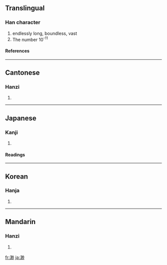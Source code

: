 ==Translingual==
===Han character===
{{Han char|rn=85|rad=水|as=09|sn=12|four=3912<sub>0</sub>|canj=水月山竹 (EBUH)}}
# endlessly long, boundless, vast
# The number 10<sup>-11</sup>

====References====
{{Han ref|kx=0635.170|dkj=17794|dj=1043.020|hdz=31673.120|uh=6E3A|ud=28218|bh=B4F9|bd=46329}}

----

==Cantonese==
===Hanzi===
{{yue-hanzi|jyut=|y=miu5}}
# {{defn|Cantonese}}

----
==Japanese==
===Kanji===
{{ja-kanji|grade=|rs=水09}}
# {{defn|Japanese}} 
====Readings====
{{ja-readings|on=[[びょう]] (byō)|kun=[[ひろい]] (hiroi), [[はるか]] (haruka)}}

----
==Korean==
===Hanja===
{{ko-hanja|hangeul=묘|eumhun=|rv=myo|mr=myo|y=myo}}
# {{defn|Korean}}

----
==Mandarin==
===Hanzi===
{{cmn-hanzi|pin=[[miǎo]] ([[miao3]]), [[shèng]] ([[sheng4]])|wg=miao<sup>3</sup>, sheng<sup>4</sup>}}
# {{defn|Mandarin}}

[[fr:渺]]
[[ja:渺]]